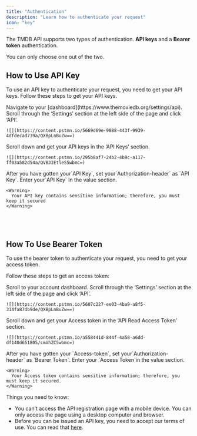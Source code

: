 ```yaml
---
title: "Authentication"
description: "Learn how to authenticate your request"
icon: "key"
---
```


The TMDB API supports two types of authentication. **API keys** and a **Bearer token** authentication.

You can only choose one out of the two.

## How to Use API Key

To use an API key to authenticate your request, you need to get your API keys. Follow these steps to get your API keys.

<Steps>
  <Step title="Step 1">
    Navigate to your [dashboard](https://www.themoviedb.org/settings/api).
  </Step>
  <Step title="Step 2">
    Scroll through the ‘Settings’ section at the left side of the page and click ‘API’.

    ![](https://content.pstmn.io/5669d69e-9888-443f-9939-4dfdecad739a/QXBpLnBuZw==)
  </Step>
  <Step title="Step 3">
    Scroll down and get your API keys in the ‘API Keys’ section.

    ![](https://content.pstmn.io/295b8af7-24b2-4b9c-a117-ff03a582d54a/QVBJIEtleS5wbmc=)
  </Step>
  <Step title="Step 4">
    After you have gotten your⁣⁣`API Key`, set your`Authorization-header` as `API Key`.
  </Step>
  <Step>
    Enter your`API Key` In the value section.

    <Warning>
      Your API key contains sensitive information; therefore, you must keep it secured
    </Warning>
  </Step>
</Steps>

## [​](https://starlight.mintlify.app/api-reference/authentication#how-to-use-bearer-token)

## How To Use Bearer Token

To use the bearer token to authenticate your request, you need to get your access token.

Follow these steps to get an access token:

<Steps>
  <Step title="Step 1">
    Scroll to your account dashboard.
  </Step>
  <Step title="Step 2">
    Scroll through the ‘Settings’ section at the left side of the page and click ‘API’.

    ![](https://content.pstmn.io/5607c227-ee03-4ba9-a8f5-314fa87db9de/QXBpLnBuZw==)
  </Step>
  <Step title="Step 3">
    Scroll down and get your Access token in the ‘API Read Access Token’ section.

    ![](https://content.pstmn.io/a558441d-844f-4a58-a6dd-df140d651805/cmVhZC5wbmc=)
  </Step>
  <Step title="Step 4">
    After you have gotten your⁣⁣ `Access-token`, set your`Authorization-header` as `Bearer Token`.
  </Step>
  <Step title="Step 5">
    Enter your `Access Token`in the value section.

    <Warning>
      Your Access token contains sensitive information; therefore, you must keep it secured.
    </Warning>
  </Step>
</Steps>

<Note>
  Things you need to know:

  - You can’t access the API registration page with a mobile device. You can only access the page using a desktop computer and browser.
  - Before you can be issued an API key, you need to accept our terms of use. You can read that [here](https://www.themoviedb.org/api-terms-of-use).
</Note>